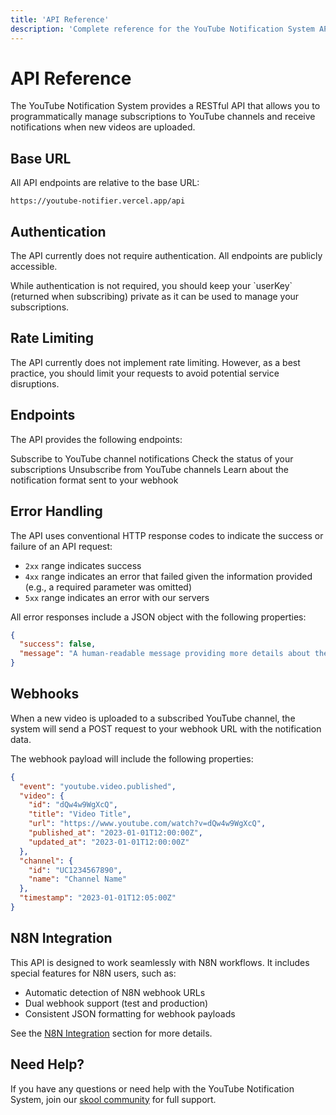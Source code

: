 ```yaml
---
title: 'API Reference'
description: 'Complete reference for the YouTube Notification System API'
---
```


# API Reference

The YouTube Notification System provides a RESTful API that allows you to programmatically manage subscriptions to YouTube channels and receive notifications when new videos are uploaded.

## Base URL

All API endpoints are relative to the base URL:

```
https://youtube-notifier.vercel.app/api
```

## Authentication

The API currently does not require authentication. All endpoints are publicly accessible.

<Note>
  While authentication is not required, you should keep your `userKey` (returned when subscribing) private as it can be used to manage your subscriptions.
</Note>

## Rate Limiting

The API currently does not implement rate limiting. However, as a best practice, you should limit your requests to avoid potential service disruptions.

## Endpoints

The API provides the following endpoints:

<CardGroup cols={2}>
  <Card
    title="Subscribe"
    icon="bell-plus"
    href="/api-reference/endpoint/subscribe"
  >
    Subscribe to YouTube channel notifications
  </Card>
  <Card
    title="Subscription Status"
    icon="bell"
    href="/api-reference/endpoint/subscription-status"
  >
    Check the status of your subscriptions
  </Card>
  <Card
    title="Unsubscribe"
    icon="user-minus"
    href="/api-reference/endpoint/unsubscribe"
  >
    Unsubscribe from YouTube channels
  </Card>
  <Card
    title="Notification Format"
    icon="gear"
    href="/api-reference/endpoint/notification-format"
  >
    Learn about the notification format sent to your webhook
  </Card>
</CardGroup>

## Error Handling

The API uses conventional HTTP response codes to indicate the success or failure of an API request:

- `2xx` range indicates success
- `4xx` range indicates an error that failed given the information provided (e.g., a required parameter was omitted)
- `5xx` range indicates an error with our servers

All error responses include a JSON object with the following properties:

```json
{
  "success": false,
  "message": "A human-readable message providing more details about the error."
}
```

## Webhooks

When a new video is uploaded to a subscribed YouTube channel, the system will send a POST request to your webhook URL with the notification data.

The webhook payload will include the following properties:

```json
{
  "event": "youtube.video.published",
  "video": {
    "id": "dQw4w9WgXcQ",
    "title": "Video Title",
    "url": "https://www.youtube.com/watch?v=dQw4w9WgXcQ",
    "published_at": "2023-01-01T12:00:00Z",
    "updated_at": "2023-01-01T12:00:00Z"
  },
  "channel": {
    "id": "UC1234567890",
    "name": "Channel Name"
  },
  "timestamp": "2023-01-01T12:05:00Z"
}
```

## N8N Integration

This API is designed to work seamlessly with N8N workflows. It includes special features for N8N users, such as:

- Automatic detection of N8N webhook URLs
- Dual webhook support (test and production)
- Consistent JSON formatting for webhook payloads

See the [N8N Integration](/n8n-integration/getting-started) section for more details.

## Need Help?

If you have any questions or need help with the YouTube Notification System, join our [skool community](https://www.skool.com/ai-automation-blueprint/about) for full support.
